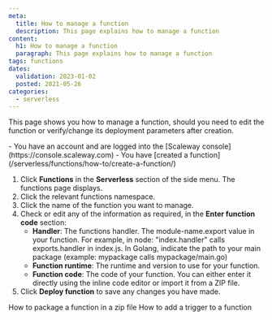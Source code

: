 ```yaml
---
meta:
  title: How to manage a function
  description: This page explains how to manage a function
content:
  h1: How to manage a function
  paragraph: This page explains how to manage a function
tags: functions 
dates:
  validation: 2023-01-02
  posted: 2021-05-26
categories:
  - serverless
---
```


This page shows you how to manage a function, should you need to edit the function or verify/change its deployment parameters after creation.

<Macro id="iam-requirements" />

<Message type="requirement">
  - You have an account and are logged into the [Scaleway console](https://console.scaleway.com)
  - You have [created a function](/serverless/functions/how-to/create-a-function/)
</Message>


1. Click **Functions** in the **Serverless** section of the side menu. The functions page displays.
2. Click the relevant functions namespace.
3. Click the name of the function you want to manage.
4. Check or edit any of the information as required, in the **Enter function code** section:
    - **Handler**: The functions handler.
      <Message type="note">
        The module-name.export value in your function. For example, in node: "index.handler" calls exports.handler in index.js. In Golang, indicate the path to your main package (example: mypackage calls mypackage/main.go)
      </Message>
    - **Function runtime**: The runtime and version to use for your function.
    - **Function code**: The code of your function. You can either enter it directly using the inline code editor or import it from a ZIP file.
5. Click **Deploy function** to save any changes you have made.

<Navigation>
  <PreviousButton to="/serverless/functions/how-to/package-function-dependencies-in-zip/">How to package a function in a zip file</PreviousButton>
  <NextButton to="/serverless/functions/how-to/add-trigger-to-a-function/">How to add a trigger to a function</NextButton>
</Navigation>
